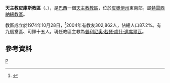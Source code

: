 {{Infobox Roman Catholic diocese
|name=皮庫斯
|jurisdiction=教區
|latin = Dioecesis Picuensis
|image =
|caption =
|location = [[巴西|巴西]]
|territory = [[皮奧伊州|皮奧伊州]]東南部
|population =302,862
|rite = [[罗马礼|罗马礼]]
|patron = 
|province = 特雷西納
|established = 1974年
|cathedral =  病人之痊聖母主教座堂 
|co-cathedral =
|leadership = 主教
|website =[http://www.diocesedepicos.org.br/ 官方網頁]
|patriarch= 
|metropolitan = 
|ordinary = 普利尼奧·若瑟·盧什·達席爾瓦
|coadjutor archbishop =
|coadjutor bishop =
|auxiliary =
|emeritus =
}}
'''天主教皮庫斯教區'''（{{lang-la|Dioecesis Picuensis}}、{{lang-pt|Diocese de Picos}}），是[[巴西|巴西]]一個[[天主教|天主教]][[教區|教區]]，位於[[皮奧伊州|皮奧伊州]]東南部。屬[[天主教特雷西納總教區|特雷西納總教區]]。

教區成立於1974年10月28日，<ref>{{cite journal
|journal=[[宗座公報|宗座公報]]
|publisher=梵蒂岡出版社
|date=1975年
|volume=67
|title=''Neminem latet''
|page=83
|url=http://www.vatican.va/archive/aas/documents/AAS%2037%20%5B1945%5D%20-%20ocr.pdf
|access-date=2013-12-07
|archive-date=2016-03-04
|archive-url=https://web.archive.org/web/20160304215000/http://www.vatican.va/archive/aas/documents/AAS%2037%20%5B1945%5D%20-%20ocr.pdf
|dead-url=no
}}</ref>2004年有教友302,862人，佔總人口87.2%。有九個堂區、司鐸十五人。現任教區主教為[[普利尼奧·若瑟·盧什·達席爾瓦|普利尼奧·若瑟·盧什·達席爾瓦]]。
==參考資料==
{{reflist}}
[[Category:巴西天主教教區|P]]